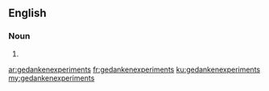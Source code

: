 ==English==

===Noun===
{{head|en}}

# {{plural of|gedankenexperiment}}

[[ar:gedankenexperiments]]
[[fr:gedankenexperiments]]
[[ku:gedankenexperiments]]
[[my:gedankenexperiments]]